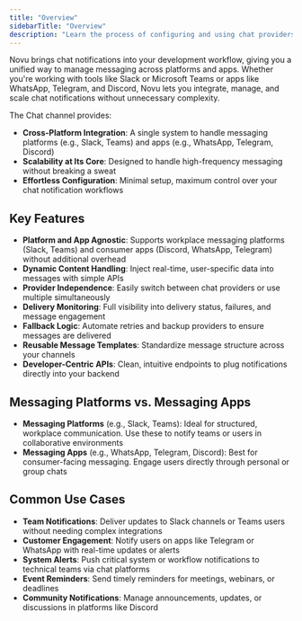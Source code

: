```yaml
---
title: "Overview"
sidebarTitle: "Overview"
description: "Learn the process of configuring and using chat providers with Novu"
---
```


Novu brings chat notifications into your development workflow, giving you a unified way to manage messaging across platforms and apps. Whether you're working with tools like Slack or Microsoft Teams or apps like WhatsApp, Telegram, and Discord, Novu lets you integrate, manage, and scale chat notifications without unnecessary complexity.

The Chat channel provides:

- **Cross-Platform Integration**: A single system to handle messaging platforms (e.g., Slack, Teams) and apps (e.g., WhatsApp, Telegram, Discord)
- **Scalability at Its Core**: Designed to handle high-frequency messaging without breaking a sweat
- **Effortless Configuration**: Minimal setup, maximum control over your chat notification workflows

## Key Features

- **Platform and App Agnostic**: Supports workplace messaging platforms (Slack, Teams) and consumer apps (Discord, WhatsApp, Telegram) without additional overhead
- **Dynamic Content Handling**: Inject real-time, user-specific data into messages with simple APIs
- **Provider Independence**: Easily switch between chat providers or use multiple simultaneously
- **Delivery Monitoring**: Full visibility into delivery status, failures, and message engagement
- **Fallback Logic**: Automate retries and backup providers to ensure messages are delivered
- **Reusable Message Templates**: Standardize message structure across your channels
- **Developer-Centric APIs**: Clean, intuitive endpoints to plug notifications directly into your backend

## Messaging Platforms vs. Messaging Apps

- **Messaging Platforms** (e.g., Slack, Teams): Ideal for structured, workplace communication. Use these to notify teams or users in collaborative environments
- **Messaging Apps** (e.g., WhatsApp, Telegram, Discord): Best for consumer-facing messaging. Engage users directly through personal or group chats

## Common Use Cases

- **Team Notifications**: Deliver updates to Slack channels or Teams users without needing complex integrations
- **Customer Engagement**: Notify users on apps like Telegram or WhatsApp with real-time updates or alerts
- **System Alerts**: Push critical system or workflow notifications to technical teams via chat platforms
- **Event Reminders**: Send timely reminders for meetings, webinars, or deadlines
- **Community Notifications**: Manage announcements, updates, or discussions in platforms like Discord
